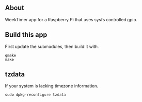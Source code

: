 == About ==

WeekTimer app for a Raspberry Pi that uses sysfs controlled gpio.


== Build this app == 

First update the submodules, then build it with.

<pre>
qmake 
make
</pre>


== tzdata ==

If your system is lacking timezone information.
<pre>
sudo dpkg-reconfigure tzdata 
</pre>

